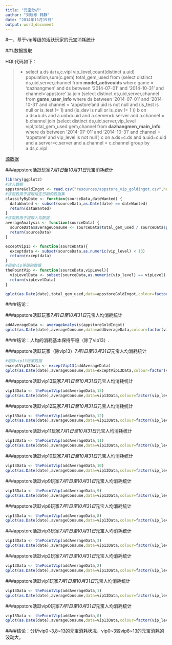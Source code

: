 ```yaml
---
title: "元宝分析"
author: "刘晓东 韩静"
date: "2014年11月19日"
output: word_document
---
```

#一、基于vip等级的活跃玩家的元宝消耗统计

##1.数据提取

HQL代码如下：

>* select  a.ds `date`,c.vipl vip_level,count(distinct a.uid) population,sum(c.gem) total_gem_used
from
(select distinct ds,uid,server,channel
from **model_activeuids** 
where game = 'dazhangmen' and ds between '2014-07-01' and '2014-10-31' and channel='appstore' 
)a
join
(select distinct ds,uid,server,channel
from **game_user_info** where ds between '2014-07-01' and '2014-10-31' and channel = 'appstore'and uid is not null and (is_test is null or is_test != 1) 
and (is_dev is null or is_dev != 1 )) b
on a.ds=b.ds and a.uid=b.uid and a.server=b.server and a.channel = b.channel
 join 
 (select distinct ds,uid,server,vip_level vipl,total_gem_used gem,channel
 from **dazhangmen_main_info** 
 where ds between '2014-07-01' and '2014-10-31' and channel = 'appstore' and vip_level is not null ) c
 on a.ds=c.ds and a.uid=c.uid and a.server=c.server and a.channel = c.channel
 group by a.ds,c.vipl
 
 [源数据](resources/appstore_vip_goldingot.csv)

###appstore活跃玩家*7月1日*至*10月31日*元宝消耗统计

```r
library(ggplot2)
#读入数据
appstoreGoldIngot <- read.csv("resources/appstore_vip_goldingot.csv",header=T)
#该函数用于提取指定日期的数据集
classifyByDate <- function(sourceData,dateWanted) {
  dataWanted <- subset(sourceData,as.Date(date) == dateWanted)
  return(dataWanted)
}
#该函数用于提取人均数据
averageAnalysis <- function(sourceData) {
  sourceData$averageConsume <- sourceData$total_gem_used / sourceData$population
  return(sourceData)
}

exceptVip13 <- function(sourceData){
  exceptdata <- subset(sourceData,as.numeric(vip_level) < 13)
  return(exceptdata)
}
#指定vip等级的数据
thePointVip <- function(sourceData,vipLevel){
  vipLevelData <- subset(sourceData,as.numeric(vip_level) == vipLevel)
  return(vipLevelData)
}

qplot(as.Date(date),total_gem_used,data=appstoreGoldIngot,colour=factor(vip_level),xlab="date",ylab="total consume")

```

####结论：

###appstore活跃玩家*7月1日至10月31日*元宝人均消耗统计
```r
addAverageData <- averageAnalysis(appstoreGoldIngot)
qplot(as.Date(date),averageConsume,data=addAverageData,colour=factor(vip_level),xlab="date",ylab="average consume of population")
```

####结论：人均的消耗基本保持平稳（除了vip13）.

###appstore活跃玩家（除vip13）*7月1日至10月31日*元宝人均消耗统计

```r
#剔除vip13玩家数据
exceptVip13Data <- exceptVip13(addAverageData)
qplot(as.Date(date),averageConsume,data=exceptVip13Data,colour=factor(vip_level),xlab="date",ylab="average consume of population")
```


###appstore活跃vip13玩家*7月1日至10月31日*元宝人均消耗统计

```r
vip13Data <- thePointVip(addAverageData,13)
qplot(as.Date(date),averageConsume,data=vip13Data,colour=factor(vip_level),xlab="date",ylab="average consume of population")
```


###appstore活跃vip12玩家*7月1日至10月31日*元宝人均消耗统计

```r
vip13Data <- thePointVip(addAverageData,12)
qplot(as.Date(date),averageConsume,data=vip13Data,colour=factor(vip_level),xlab="date",ylab="average consume of population")
```


###appstore活跃vip11玩家*7月1日至10月31日*元宝人均消耗统计

```r
vip13Data <- thePointVip(addAverageData,11)
qplot(as.Date(date),averageConsume,data=vip13Data,colour=factor(vip_level),xlab="date",ylab="average consume of population")
```

###appstore活跃vip10玩家*7月1日至10月31日*元宝人均消耗统计

```r
vip13Data <- thePointVip(addAverageData,10)
qplot(as.Date(date),averageConsume,data=vip13Data,colour=factor(vip_level),xlab="date",ylab="average consume of population")
```

###appstore活跃vip9玩家*7月1日至10月31日*元宝人均消耗统计

```r
vip13Data <- thePointVip(addAverageData,9)
qplot(as.Date(date),averageConsume,data=vip13Data,colour=factor(vip_level),xlab="date",ylab="average consume of population")
```

###appstore活跃vip8玩家*7月1日至10月31日*元宝人均消耗统计

```r
vip13Data <- thePointVip(addAverageData,8)
qplot(as.Date(date),averageConsume,data=vip13Data,colour=factor(vip_level),xlab="date",ylab="average consume of population")
```


###appstore活跃vip3玩家*7月1日至10月31日*元宝人均消耗统计

```r
vip13Data <- thePointVip(addAverageData,3)
qplot(as.Date(date),averageConsume,data=vip13Data,colour=factor(vip_level),xlab="date",ylab="average consume of population")
```


###appstore活跃vip2玩家*7月1日至10月31日*元宝人均消耗统计

```r
vip13Data <- thePointVip(addAverageData,2)
qplot(as.Date(date),averageConsume,data=vip13Data,colour=factor(vip_level),xlab="date",ylab="average consume of population")
```

###appstore活跃vip1玩家*7月1日至10月31日*元宝人均消耗统计

```r
vip13Data <- thePointVip(addAverageData,1)
qplot(as.Date(date),averageConsume,data=vip13Data,colour=factor(vip_level),xlab="date",ylab="average consume of population")
```

###appstore活跃vip0玩家*7月1日至10月31日*元宝人均消耗统计

```r
vip13Data <- thePointVip(addAverageData,0)
qplot(as.Date(date),averageConsume,data=vip13Data,colour=factor(vip_level),xlab="date",ylab="average consume of population")
```

####结论：分析vip0\~3,8\~13的元宝消耗状况，vip0\~3较vip8\~13的元宝消耗的波动大。